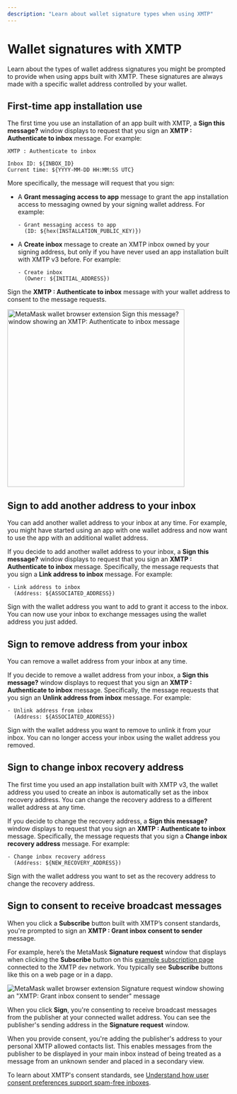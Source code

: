 ```yaml
---
description: "Learn about wallet signature types when using XMTP"
---
```



<AutoBreadcrumb />

# Wallet signatures with XMTP

Learn about the types of wallet address signatures you might be prompted to provide when using apps built with XMTP. These signatures are always made with a specific wallet address controlled by your wallet.

## First-time app installation use

The first time you use an installation of an app built with XMTP, a **Sign this message?** window displays to request that you sign an **XMTP : Authenticate to inbox** message. For example:

```text
XMTP : Authenticate to inbox

Inbox ID: ${INBOX_ID}
Current time: ${YYYY-MM-DD HH:MM:SS UTC}
```

More specifically, the message will request that you sign:

- A **Grant messaging access to app** message to grant the app installation access to messaging owned by your signing wallet address. For example:

  ```text
  - Grant messaging access to app
    (ID: ${hex(INSTALLATION_PUBLIC_KEY)})
  ```

- A **Create inbox** message to create an XMTP inbox owned by your signing address, but only if you have never used an app installation built with XMTP v3 before. For example:

  ```text
  - Create inbox
    (Owner: ${INITIAL_ADDRESS})
  ```

Sign the **XMTP : Authenticate to inbox** message with your wallet address to consent to the message requests.

<img width="400" src="https://raw.githubusercontent.com/xmtp/docs-xmtp-org/refs/heads/main/docs/pages/img/authen-to-inbox.PNG" alt="MetaMask wallet browser extension Sign this message? window showing an XMTP: Authenticate to inbox message" />

## Sign to add another address to your inbox

You can add another wallet address to your inbox at any time. For example, you might have started using an app with one wallet address and now want to use the app with an additional wallet address.

If you decide to add another wallet address to your inbox, a **Sign this message?** window displays to request that you sign an **XMTP : Authenticate to inbox** message. Specifically, the message requests that you sign a **Link address to inbox** message. For example:

```text
- Link address to inbox
  (Address: ${ASSOCIATED_ADDRESS})
```

Sign with the wallet address you want to add to grant it access to the inbox. You can now use your inbox to exchange messages using the wallet address you just added.

## Sign to remove address from your inbox

You can remove a wallet address from your inbox at any time.

If you decide to remove a wallet address from your inbox, a **Sign this message?** window displays to request that you sign an **XMTP : Authenticate to inbox** message. Specifically, the message requests that you sign an **Unlink address from inbox** message. For example:

```text
- Unlink address from inbox
  (Address: ${ASSOCIATED_ADDRESS})
```

Sign with the wallet address you want to remove to unlink it from your inbox. You can no longer access your inbox using the wallet address you removed.

## Sign to change inbox recovery address

The first time you used an app installation built with XMTP v3, the wallet address you used to create an inbox is automatically set as the inbox recovery address. You can change the recovery address to a different wallet address at any time.

If you decide to change the recovery address, a **Sign this message?** window displays to request that you sign an **XMTP : Authenticate to inbox** message. Specifically, the message requests that you sign a **Change inbox recovery address** message. For example:

```text
- Change inbox recovery address
  (Address: ${NEW_RECOVERY_ADDRESS})
```

Sign with the wallet address you want to set as the recovery address to change the recovery address.

## Sign to consent to receive broadcast messages

When you click a **Subscribe** button built with XMTP’s consent standards, you're prompted to sign an **XMTP : Grant inbox consent to sender** message.

For example, here’s the MetaMask **Signature request** window that displays when clicking the **Subscribe** button on this [example subscription page](https://subscribe-broadcast.vercel.app/subscribe/button) connected to the XMTP `dev` network. You typically see **Subscribe** buttons like this on a web page or in a dapp.

![MetaMask wallet browser extension Signature request window showing an "XMTP: Grant inbox consent to sender" message](https://raw.githubusercontent.com/xmtp/docs-xmtp-org/main/docs/pages/img/consent-proof-sign.png)

When you click **Sign**, you're consenting to receive broadcast messages from the publisher at your connected wallet address. You can see the publisher's sending address in the **Signature request** window.

When you provide consent, you're adding the publisher's address to your personal XMTP allowed contacts list. This enables messages from the publisher to be displayed in your main inbox instead of being treated as a message from an unknown sender and placed in a secondary view.

To learn about XMTP's consent standards, see [Understand how user consent preferences support spam-free inboxes](/inboxes/user-consent/user-consent).
